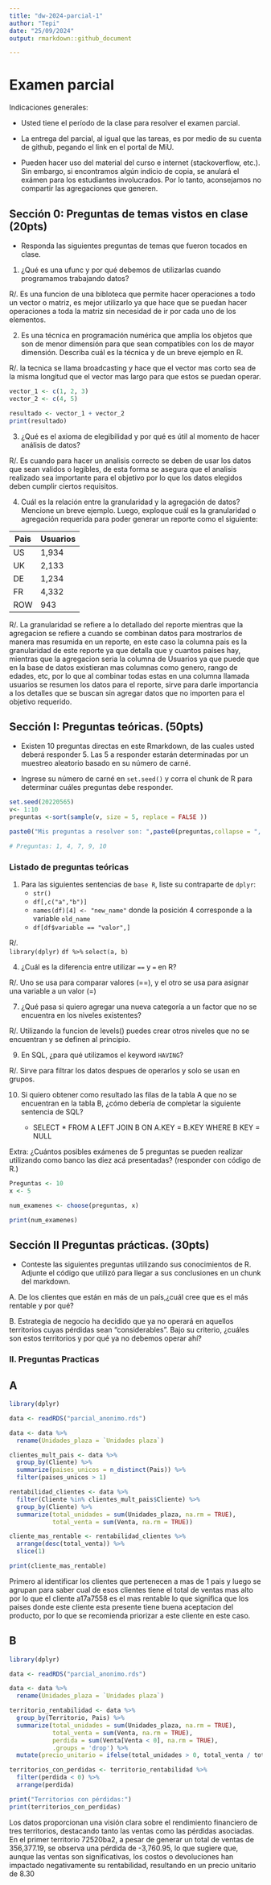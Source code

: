 ```yaml
---
title: "dw-2024-parcial-1"
author: "Tepi"
date: "25/09/2024"
output: rmarkdown::github_document

---
```


# Examen parcial

Indicaciones generales:

* Usted tiene el período de la clase para resolver el examen parcial.
* La entrega del parcial, al igual que las tareas, es por medio de su cuenta de github, pegando el link en el portal de MiU.


* Pueden hacer uso del material del curso e internet (stackoverflow, etc.). Sin embargo, si encontramos algún indicio de copia, se anulará el exámen para los estudiantes involucrados. Por lo tanto, aconsejamos no compartir las agregaciones que generen.

## Sección 0: Preguntas de temas vistos en clase (20pts)

* Responda las siguientes preguntas de temas que fueron tocados en clase. 

1. ¿Qué es una ufunc y por qué debemos de utilizarlas cuando programamos trabajando datos?

R/. Es una funcion de una bibloteca que permite hacer operaciones a todo un vector o matriz, es mejor utilizarlo ya que hace que se puedan hacer operaciones a toda la matriz sin necesidad de ir por cada uno de los elementos.

2. Es una técnica en programación numérica que amplía los objetos que son de menor dimensión para que sean compatibles con los de mayor dimensión. Describa cuál es la técnica y de un breve ejemplo en R.

R/. la tecnica se llama broadcasting y hace que el vector mas corto sea de la misma longitud que el vector mas largo para que estos se puedan operar.
```r
vector_1 <- c(1, 2, 3)
vector_2 <- c(4, 5)

resultado <- vector_1 + vector_2
print(resultado)
```

3. ¿Qué es el axioma de elegibilidad y por qué es útil al momento de hacer análisis de datos? 

R/. Es cuando para hacer un analisis correcto se deben de usar los datos que sean validos o legibles, de esta forma se asegura que el analisis realizado sea importante para el objetivo por lo que los datos elegidos deben cumplir ciertos requisitos.

4. Cuál es la relación entre la granularidad y la agregación de datos? Mencione un breve ejemplo. Luego, exploque cuál es la granularidad o agregación requerida para poder generar un reporte como el siguiente:

|Pais | Usuarios |
|-----|----------|
|US   | 1,934    |
|UK   | 2,133    |
|DE   | 1,234    |
|FR   | 4,332    |
|ROW  | 943      |

R/. La granularidad se refiere a lo detallado del reporte mientras que la agregacion se refiere a cuando se combinan datos para mostrarlos de manera mas resumida en un reporte, en este caso la columna pais es la granularidad de este reporte ya que detalla que y cuantos paises hay, mientras que la agregacion seria la columna de Usuarios ya que puede que en la base de datos existieran mas columnas como genero, rango de edades, etc, por lo que al combinar todas estas en una columna llamada usuarios se resumen los datos para el reporte, sirve para darle importancia a los detalles que se buscan sin agregar datos que no importen para el objetivo requerido.

## Sección I: Preguntas teóricas. (50pts)

* Existen 10 preguntas directas en este Rmarkdown, de las cuales usted deberá responder 5. Las 5 a responder estarán determinadas por un muestreo aleatorio basado en su número de carné.

* Ingrese su número de carné en  `set.seed()` y corra el chunk de R para determinar cuáles preguntas debe responder.


```r

set.seed(20220565) 
v<- 1:10
preguntas <-sort(sample(v, size = 5, replace = FALSE ))

paste0("Mis preguntas a resolver son: ",paste0(preguntas,collapse = ", "))

# Preguntas: 1, 4, 7, 9, 10

```


### Listado de preguntas teóricas

1. Para las siguientes sentencias de `base R`, liste su contraparte de `dplyr`:
    * `str()`
    * `df[,c("a","b")]`
    * `names(df)[4] <- "new_name"` donde la posición 4 corresponde a la variable `old_name`
    * `df[df$variable == "valor",]`
    
R/.  
`library(dplyr)`
`df %>%`
`   select(a, b)`


    
4. ¿Cuál es la diferencia entre utilizar `==` y `=` en R?

R/. Uno se usa para comparar valores (==), y el otro se usa para asignar una variable a un valor (=)


7. ¿Qué pasa si quiero agregar una nueva categoría a un factor que no se encuentra en los niveles existentes?

R/. Utilizando la funcion de levels() puedes crear otros niveles que no se encuentran y se definen al principio.


9. En SQL, ¿para qué utilizamos el keyword `HAVING`?

R/. Sirve para filtrar los datos despues de operarlos y solo se usan en grupos.


10. Si quiero obtener como resultado las filas de la tabla A que no se encuentran en la tabla B, ¿cómo debería de completar la siguiente sentencia de SQL?

    * SELECT * FROM A LEFT JOIN B ON A.KEY = B.KEY WHERE B KEY = NULL
  
Extra: ¿Cuántos posibles exámenes de 5 preguntas se pueden realizar utilizando como banco las diez acá presentadas?
(responder con código de R.)

```r
Preguntas <- 10
x <- 5   

num_examenes <- choose(preguntas, x)

print(num_examenes)

```



## Sección II Preguntas prácticas. (30pts)


* Conteste las siguientes preguntas utilizando sus conocimientos de R. Adjunte el código que utilizó para llegar a sus conclusiones en un chunk del markdown.

A. De los clientes que están en más de un país,¿cuál cree que es el más rentable y por qué?

B. Estrategia de negocio ha decidido que ya no operará en aquellos territorios cuyas pérdidas sean "considerables". Bajo su criterio, ¿cuáles son estos territorios y por qué ya no debemos operar ahí?


### II. Preguntas Practicas


## A

```r
library(dplyr)

data <- readRDS("parcial_anonimo.rds")

data <- data %>%
  rename(Unidades_plaza = `Unidades plaza`)

clientes_mult_pais <- data %>%
  group_by(Cliente) %>%
  summarize(paises_unicos = n_distinct(Pais)) %>%
  filter(paises_unicos > 1)

rentabilidad_clientes <- data %>%
  filter(Cliente %in% clientes_mult_pais$Cliente) %>%
  group_by(Cliente) %>%
  summarize(total_unidades = sum(Unidades_plaza, na.rm = TRUE),
            total_venta = sum(Venta, na.rm = TRUE))

cliente_mas_rentable <- rentabilidad_clientes %>%
  arrange(desc(total_venta)) %>%
  slice(1)

print(cliente_mas_rentable)
```

Primero al identificar los clientes que pertenecen a mas de 1 pais y luego se agrupan para saber cual de esos clientes tiene el total de ventas mas alto por lo que el cliente a17a7558 es el mas rentable lo que significa que los paises donde este cliente esta presente tiene buena aceptacion del producto, por lo que se recomienda priorizar a este cliente en este caso.

## B

```r
library(dplyr)

data <- readRDS("parcial_anonimo.rds")

data <- data %>%
  rename(Unidades_plaza = `Unidades plaza`)

territorio_rentabilidad <- data %>%
  group_by(Territorio, Pais) %>%
  summarize(total_unidades = sum(Unidades_plaza, na.rm = TRUE),
            total_venta = sum(Venta, na.rm = TRUE),
            perdida = sum(Venta[Venta < 0], na.rm = TRUE), 
            .groups = 'drop') %>%
  mutate(precio_unitario = ifelse(total_unidades > 0, total_venta / total_unidades, NA))

territorios_con_perdidas <- territorio_rentabilidad %>%
  filter(perdida < 0) %>%
  arrange(perdida)

print("Territorios con pérdidas:")
print(territorios_con_perdidas)
```


Los datos proporcionan una visión clara sobre el rendimiento financiero de tres territorios, destacando tanto las ventas como las pérdidas asociadas. En el primer territorio 72520ba2, a pesar de generar un total de ventas de 356,377.19, se observa una pérdida de -3,760.95, lo que sugiere que, aunque las ventas son significativas, los costos o devoluciones han impactado negativamente su rentabilidad, resultando en un precio unitario de 8.30